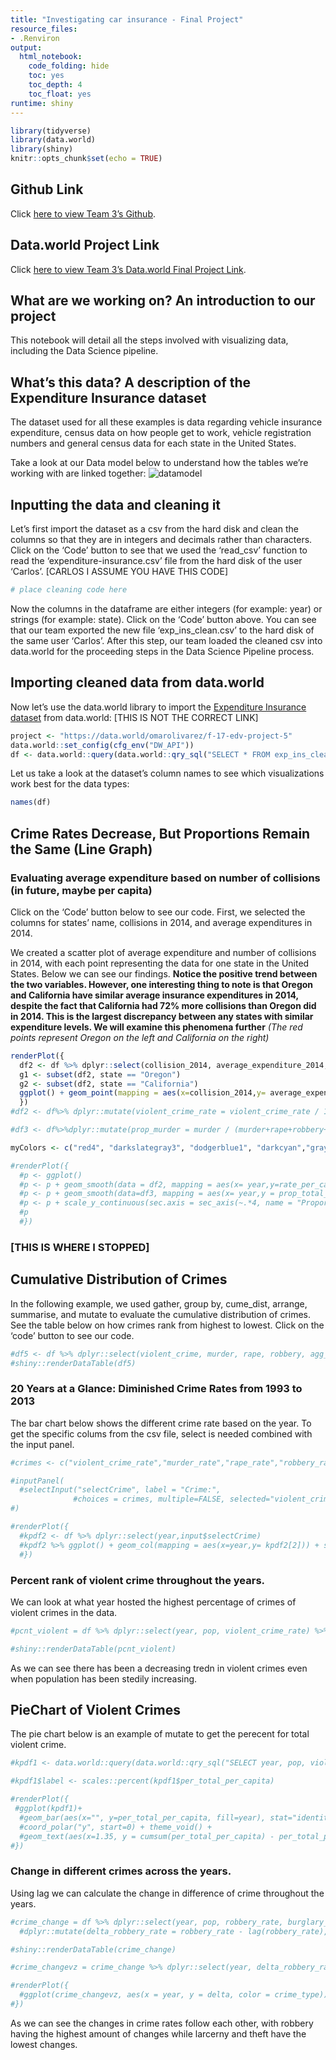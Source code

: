 ```yaml
---
title: "Investigating car insurance - Final Project"
resource_files:
- .Renviron
output:
  html_notebook:
    code_folding: hide
    toc: yes
    toc_depth: 4
    toc_float: yes
runtime: shiny
---
```


```r
library(tidyverse)
library(data.world)
library(shiny)
knitr::opts_chunk$set(echo = TRUE)
```

## Github Link

Click [here to view Team 3's Github](https://github.com/omar-olivarez/F17eDVProject5).

## Data.world Project Link
Click [here to view Team 3's Data.world Final Project Link](https://data.world/omarolivarez/f-17-edv-project-5).

## What are we working on? An introduction to our project

This notebook will detail all the steps involved with visualizing data, including the Data Science pipeline. 

## What's this data? A description of the Expenditure Insurance dataset

The dataset used for all these examples is data regarding vehicle insurance expenditure, census data on how people get to work, vehicle registration numbers and general census data for each state in the United States.

Take a look at our Data model below to understand how the tables we're working with are linked together:
![datamodel](datamodel.png)

## Inputting the data and cleaning it 
Let's first import the dataset as a csv from the hard disk and clean the columns so that they are in integers and decimals rather than characters. Click on the 'Code' button to see that we used the 'read_csv' function to read the 'expenditure-insurance.csv' file from the hard disk of the user 'Carlos'. [CARLOS I ASSUME YOU HAVE THIS CODE]
```r
# place cleaning code here
```
Now the columns in the dataframe are either integers (for example: year) or strings (for example: state). Click on the 'Code' button above. You can see that our team exported the new file 'exp_ins_clean.csv' to the hard disk of the same user 'Carlos'. After this step, our team loaded the cleaned csv into data.world for the proceeding steps in the Data Science Pipeline process. 

## Importing cleaned data from data.world
Now let's use the data.world library to import the [Expenditure Insurance dataset](https://data.world/omarolivarez/f-17-edv-project-5/workspace/file?filename=exp_ins_clean.csv) from data.world: [THIS IS NOT THE CORRECT LINK]
```r
project <- "https://data.world/omarolivarez/f-17-edv-project-5"
data.world::set_config(cfg_env("DW_API"))
df <- data.world::query(data.world::qry_sql("SELECT * FROM exp_ins_clean"), dataset = project) %>% dplyr::select(1:12)
```
Let us take a look at the dataset's column names to see which visualizations work best for the data types:
```r
names(df)
```
## Crime Rates Decrease, But Proportions Remain the Same (Line Graph)

### Evaluating average expenditure based on number of collisions (in future, maybe per capita) 
Click on the 'Code' button below to see our code. First, we selected the columns for states' name, collisions in 2014, and average expenditures in 2014. 

We created a scatter plot of average expenditure and number of collisions in 2014, with each point representing the data for one state in the United States. Below we can see our findings.
**Notice the positive trend between the two variables. However, one interesting thing to note is that Oregon and California have similar average insurance expenditures in 2014, despite the fact that California had 72% more collisions than Oregon did in 2014. This is the largest discrepancy between any states with similar expenditure levels. We will examine this phenomena further**
*(The red points represent Oregon on the left and California on the right)*
```r
renderPlot({ 
  df2 <- df %>% dplyr::select(collision_2014, average_expenditure_2014, state) 
  g1 <- subset(df2, state == "Oregon")
  g2 <- subset(df2, state == "California")
  ggplot() + geom_point(mapping = aes(x=collision_2014,y= average_expenditure_2014), data = df2) + geom_point(mapping = aes(x = collision_2014, y = average_expenditure_2014), colour="red", size=3, data=g1) + geom_point(mapping = aes(x = collision_2014, y = average_expenditure_2014), colour="red", size=3, data=g2)
  })
#df2 <- df%>% dplyr::mutate(violent_crime_rate = violent_crime_rate / 100000, murder_rate = murder_rate / 100000, rape_rate = rape_rate / 100000, robbery_rate = robbery_rate / 100000, aggravated_assault_rate = aggravated_assault_rate / 100000, property_crime_rate = property_crime_rate / 100000, burglary_rate = burglary_rate / 100000, larceny_theft_rate = larceny_theft_rate / 100000, motor_vehicle_theft_rate = motor_vehicle_theft / pop) %>%tidyr::gather(violent_crime_rate, murder_rate, rape_rate, aggravated_assault_rate, property_crime_rate, burglary_rate, larceny_theft_rate, motor_vehicle_theft_rate, key = "crime", value = "rate_per_capita")

#df3 <- df%>%dplyr::mutate(prop_murder = murder / (murder+rape+robbery+agg_assault+property_crime+burglary+larceny_theft+motor_vehicle_theft), prop_rape = rape / (murder+rape+robbery+agg_assault+property_crime+burglary+larceny_theft+motor_vehicle_theft), prop_robbery = robbery / (murder+rape+robbery+agg_assault+property_crime+burglary+larceny_theft+motor_vehicle_theft), prop_agg_assault = agg_assault / (murder+rape+robbery+agg_assault+property_crime+burglary+larceny_theft+motor_vehicle_theft), prop_property_crime = property_crime / (murder+rape+robbery+agg_assault+property_crime+burglary+larceny_theft+motor_vehicle_theft), prop_burglary = burglary / (murder+rape+robbery+agg_assault+property_crime+burglary+larceny_theft+motor_vehicle_theft), prop_larceny_theft = larceny_theft / (murder+rape+robbery+agg_assault+property_crime+burglary+larceny_theft+motor_vehicle_theft), prop_motor_vehicle_theft = motor_vehicle_theft / (murder+rape+robbery+agg_assault+property_crime+burglary+larceny_theft+motor_vehicle_theft)) %>% dplyr::select(year, prop_murder:prop_motor_vehicle_theft) %>% tidyr::gather(prop_murder:prop_motor_vehicle_theft, key = 'crime_type', value = 'prop_total_crime')

myColors <- c("red4", "darkslategray3", "dodgerblue1", "darkcyan","gray79", "black", "skyblue2", "dodgerblue4","purple4", "maroon", "chocolate1", "bisque3", "bisque","seagreen4", "lightgreen", "skyblue4", "mediumpurple3","palevioletred1", "lightsalmon4", "darkgoldenrod1")

#renderPlot({ 
  #p <- ggplot()
  #p <- p + geom_smooth(data = df2, mapping = aes(x= year,y=rate_per_capita, colour = crime), size = 2)
  #p <- p + geom_smooth(data=df3, mapping = aes(x= year,y = prop_total_crime/4, colour = crime_type),  linetype = "dashed", size = 2) + scale_color_manual(values=myColors)
  #p <- p + scale_y_continuous(sec.axis = sec_axis(~.*4, name = "Proportion out of total crime"))
  #p
  #})
```
 
### [THIS IS WHERE I STOPPED]

## Cumulative Distribution of Crimes
In the following example, we used gather, group by, cume_dist, arrange, summarise, and mutate to evaluate the cumulative distribution of crimes. See the table below on how crimes rank from highest to lowest. Click on the 'code' button to see our code.

```r
#df5 <- df %>% dplyr::select(violent_crime, murder, rape, robbery, agg_assault, property_crime, burglary, larceny_theft, motor_vehicle_theft) %>% tidyr::gather(violent_crime:motor_vehicle_theft, key = "crime", value = "count") %>% dplyr::group_by(crime) %>% summarise(count = sum(count)) %>% dplyr::arrange(desc(count)) %>% dplyr::mutate(crime_percent = cume_dist(count))
#shiny::renderDataTable(df5)
```


### 20 Years at a Glance: Diminished Crime Rates from 1993 to 2013 
The bar chart below shows the different crime rate based on the year. To get the specific colums from the csv file, select is needed combined with the input panel.

```r
#crimes <- c("violent_crime_rate","murder_rate","rape_rate","robbery_rate","aggravated_assault_rate","property_crime_rate","burglary_rate","larceny_theft_rate")

#inputPanel(
  #selectInput("selectCrime", label = "Crime:",
              #choices = crimes, multiple=FALSE, selected="violent_crime_rate")
#)

#renderPlot({ 
  #kpdf2 <- df %>% dplyr::select(year,input$selectCrime) 
  #kpdf2 %>% ggplot() + geom_col(mapping = aes(x=year,y= kpdf2[2])) + scale_y_continuous(name =input$selectCrime)
  #})
```

### Percent rank of violent crime throughout the years. 

We can look at what year hosted the highest percentage of crimes of violent crimes in the data. 

```r
#pcnt_violent = df %>% dplyr::select(year, pop, violent_crime_rate) %>% dplyr::mutate(prcnt = percent_rank(violent_crime_rate)) %>% dplyr::arrange(year)

#shiny::renderDataTable(pcnt_violent)
```

As we can see there has been a decreasing tredn in violent crimes even when population has been stedily increasing. 

## PieChart of Violent Crimes
The pie chart below is an example of mutate to get the perecent for total violent crime. 

```r
#kpdf1 <- data.world::query(data.world::qry_sql("SELECT year, pop, violent_crime FROM cleanedcrimedata"), dataset = project) %>% dplyr::mutate(violent_crime_per_capita = violent_crime/pop) %>% dplyr::mutate(per_total_per_capita = violent_crime_per_capita/sum(violent_crime_per_capita))

#kpdf1$label <- scales::percent(kpdf1$per_total_per_capita)

#renderPlot({
 #ggplot(kpdf1)+
  #geom_bar(aes(x="", y=per_total_per_capita, fill=year), stat="identity", width = 1)+
  #coord_polar("y", start=0) + theme_void() + 
  #geom_text(aes(x=1.35, y = cumsum(per_total_per_capita) - per_total_per_capita/2, label=label))
#})

```


### Change in different crimes across the years.

Using lag we can calculate the change in difference of crime throughout the years. 

```r
#crime_change = df %>% dplyr::select(year, pop, robbery_rate, burglary_rate, larceny_theft_rate) %>% 
  #dplyr::mutate(delta_robbery_rate = robbery_rate - lag(robbery_rate), delta_burglary_rate = burglary_rate - lag(burglary_rate), delta_larceny_theft = larceny_theft_rate - lag(larceny_theft_rate))

#shiny::renderDataTable(crime_change)

#crime_changevz = crime_change %>% dplyr::select(year, delta_robbery_rate, delta_burglary_rate, delta_larceny_theft) %>% tidyr::gather(delta_robbery_rate:delta_larceny_theft, key = "crime_type", value = "delta") %>% dplyr::arrange(year)

#renderPlot({
  #ggplot(crime_changevz, aes(x = year, y = delta, color = crime_type)) + geom_line()
#})
```

As we can see the changes in crime rates follow each other, with robbery having the highest amount of changes while larcerny and theft have the lowest changes. 